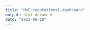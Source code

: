 ---
title: "MoE-reputational-dashboard"
output: html_document
date: "2023-08-10"
---





```{r}



```





```{r}



```




```{r}



```




```{r}



```



```{r}



```




```{r}



```





















